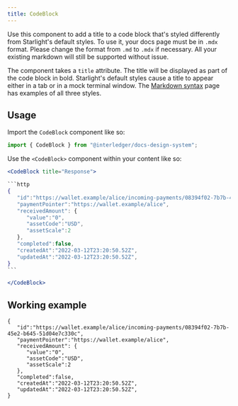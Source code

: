 ```yaml
---
title: CodeBlock
---
```



Use this component to add a title to a code block that's styled differently from Starlight's default styles. To use it, your docs page must be in `.mdx` format. Please change the format from `.md` to `.mdx` if necessary. All your existing markdown will still be supported without issue.

The component takes a `title` attribute. The title will be displayed as part of the code block in bold. Starlight's default styles cause a title to appear either in a tab or in a mock terminal window. The [Markdown syntax](/content/markdown/#titles) page has examples of all three styles.

## Usage

Import the `CodeBlock` component like so:

```jsx
import { CodeBlock } from "@interledger/docs-design-system";
```

Use the `<CodeBlock>` component within your content like so:

````jsx
<CodeBlock title="Response">

```http
{
   "id":"https://wallet.example/alice/incoming-payments/08394f02-7b7b-45e2-b645-51d04e7c330c",
   "paymentPointer":"https://wallet.example/alice",
   "receivedAmount": {
      "value":"0",
      "assetCode":"USD",
      "assetScale":2
   },
   "completed":false,
   "createdAt":"2022-03-12T23:20:50.52Z",
   "updatedAt":"2022-03-12T23:20:50.52Z",
}
```

</CodeBlock>
````

## Working example

<CodeBlock title="Response">

```http
{
   "id":"https://wallet.example/alice/incoming-payments/08394f02-7b7b-45e2-b645-51d04e7c330c",
   "paymentPointer":"https://wallet.example/alice",
   "receivedAmount": {
      "value":"0",
      "assetCode":"USD",
      "assetScale":2
   },
   "completed":false,
   "createdAt":"2022-03-12T23:20:50.52Z",
   "updatedAt":"2022-03-12T23:20:50.52Z",
}
```

</CodeBlock>
